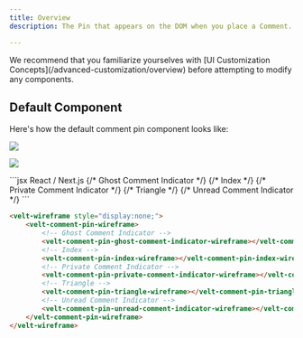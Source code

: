 ```yaml
---
title: Overview
description: The Pin that appears on the DOM when you place a Comment.

---
```

<Note>
We recommend that you familiarize yourselves with [UI Customization Concepts](/advanced-customization/overview) before attempting to modify any components.
</Note>

## Default Component
Here's how the default comment pin component looks like:

![](/images/comment-pin-light.png)

![](/images/comment-pin-all-states-light.png)


<RequestExample>
```jsx React / Next.js
<VeltWireframe>
    <VeltCommentPinWireframe>
        {/* Ghost Comment Indicator */}
        <VeltCommentPinWireframe.GhostCommentIndicator/>
        {/* Index */}
        <VeltCommentPinWireframe.Index/>
        {/* Private Comment Indicator */}
        <VeltCommentPinWireframe.PrivateCommentIndicator/>
        {/* Triangle */}
        <VeltCommentPinWireframe.Triangle/>
        {/* Unread Comment Indicator */}
        <VeltCommentPinWireframe.UnreadCommentIndicator/>
    </VeltCommentPinWireframe>
</VeltWireframe>
```


```HTML HTML
<velt-wireframe style="display:none;">
    <velt-comment-pin-wireframe>
        <!-- Ghost Comment Indicator -->
        <velt-comment-pin-ghost-comment-indicator-wireframe></velt-comment-pin-ghost-comment-indicator-wireframe>
        <!-- Index -->
        <velt-comment-pin-index-wireframe></velt-comment-pin-index-wireframe>
        <!-- Private Comment Indicator -->
        <velt-comment-pin-private-comment-indicator-wireframe></velt-comment-pin-private-comment-indicator-wireframe>
        <!-- Triangle -->
        <velt-comment-pin-triangle-wireframe></velt-comment-pin-triangle-wireframe>
        <!-- Unread Comment Indicator -->
        <velt-comment-pin-unread-comment-indicator-wireframe></velt-comment-pin-unread-comment-indicator-wireframe>
    </velt-comment-pin-wireframe>
</velt-wireframe>
```
</RequestExample>